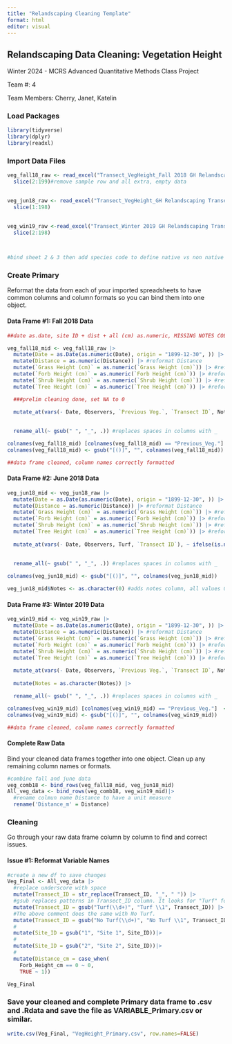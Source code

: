 ---
title: "Relandscaping Cleaning Template"
format: html
editor: visual
---

## Relandscaping Data Cleaning: Vegetation Height

Winter 2024 - MCRS Advanced Quantitative Methods Class Project

Team #: 4

Team Members: Cherry, Janet, Katelin

### Load Packages

```{r}
library(tidyverse)
library(dplyr)
library(readxl)
```

### Import Data Files

```{r}

veg_fall18_raw <- read_excel("Transect_VegHeight_Fall 2018 GH Relandscaping Transect Data.xlsx", sheet = 3, col_types = "text")|>
  slice(2:199)#remove sample row and all extra, empty data
  

veg_jun18_raw <- read_excel("Transect_VegHeight_GH Relandscaping Transect Data_Jun2018.xlsx", sheet =3, col_types = "text")|>
  slice(1:198)
    

veg_win19_raw <-read_excel("Transect_Winter 2019 GH Relandscaping Transect Data.xlsx",sheet =2, col_types = "text")|>
  slice(2:198)
   


#bind sheet 2 & 3 then add species code to define native vs non native
```

### Create Primary

Reformat the data from each of your imported spreadsheets to have common columns and column formats so you can bind them into one object.

#### Data Frame #1: Fall 2018 Data

```{r}
##date as.date, site ID + dist + all (cm) as.numeric, MISSING NOTES COL

veg_fall18_mid <- veg_fall18_raw |>
  mutate(Date = as.Date(as.numeric(Date), origin = "1899-12-30", )) |> #reformat date
  mutate(Distance = as.numeric(Distance)) |> #reformat Distance
  mutate(`Grass Height (cm)` = as.numeric(`Grass Height (cm)`)) |> #reformat grass
  mutate(`Forb Height (cm)` = as.numeric(`Forb Height (cm)`)) |> #reformat forbs
  mutate(`Shrub Height (cm)` = as.numeric(`Shrub Height (cm)`)) |> #reformat shrub
  mutate(`Tree Height (cm)` = as.numeric(`Tree Height (cm)`)) |> #reformat tree

  ###prelim cleaning done, set NA to 0
  
  mutate_at(vars(- Date, Observers, `Previous Veg.`, `Transect ID`, Notes), ~ ifelse(is.na(.), 0, .)) |> # replaces NA with 0 (for some reason is including the notes column)
  

  rename_all(~ gsub(" ", "_", .)) #replaces spaces in columns with _

colnames(veg_fall18_mid) [colnames(veg_fall18_mid) == "Previous_Veg."]  <- "Turf"
colnames(veg_fall18_mid) <- gsub("[()]", "", colnames(veg_fall18_mid))

##data frame cleaned, column names correctly formatted
```

#### Data Frame #2: June 2018 Data

```{r}
veg_jun18_mid <- veg_jun18_raw |>
  mutate(Date = as.Date(as.numeric(Date), origin = "1899-12-30", )) |> #reformat date
  mutate(Distance = as.numeric(Distance)) |> #reformat Distance
  mutate(`Grass Height (cm)` = as.numeric(`Grass Height (cm)`)) |> #reformat grass
  mutate(`Forb Height (cm)` = as.numeric(`Forb Height (cm)`)) |> #reformat forbs
  mutate(`Shrub Height (cm)` = as.numeric(`Shrub Height (cm)`)) |> #reformat shrub
  mutate(`Tree Height (cm)` = as.numeric(`Tree Height (cm)`)) |> #reformat tree
  
  mutate_at(vars(- Date, Observers, Turf, `Transect ID`), ~ ifelse(is.na(.), 0, .)) |> # replaces NA with 0 (for some reason is including the notes column)
  
  
  rename_all(~ gsub(" ", "_", .)) #replaces spaces in columns with _

colnames(veg_jun18_mid) <- gsub("[()]", "", colnames(veg_jun18_mid))

veg_jun18_mid$Notes <- as.character(0) #adds notes column, all values 0

```

#### Data Frame #3: Winter 2019 Data

```{r}
veg_win19_mid <- veg_win19_raw |>
  mutate(Date = as.Date(as.numeric(Date), origin = "1899-12-30", )) |> #reformat date
  mutate(Distance = as.numeric(Distance)) |> #reformat Distance
  mutate(`Grass Height (cm)` = as.numeric(`Grass Height (cm)`)) |> #reformat grass
  mutate(`Forb Height (cm)` = as.numeric(`Forb Height (cm)`)) |> #reformat forbs
  mutate(`Shrub Height (cm)` = as.numeric(`Shrub Height (cm)`)) |> #reformat shrub
  mutate(`Tree Height (cm)` = as.numeric(`Tree Height (cm)`)) |> #reformat tree
  
  mutate_at(vars(- Date, Observers, `Previous Veg.`, `Transect ID`, Notes), ~ ifelse(is.na(.), 0, .)) |> # replaces NA with 0 (for some reason is including the notes column)
  
  mutate(Notes = as.character(Notes)) |>

  rename_all(~ gsub(" ", "_", .)) #replaces spaces in columns with _

colnames(veg_win19_mid) [colnames(veg_win19_mid) == "Previous_Veg."]  <- "Turf"
colnames(veg_win19_mid) <- gsub("[()]", "", colnames(veg_win19_mid))

##data frame cleaned, column names correctly formatted
```

#### Complete Raw Data

Bind your cleaned data frames together into one object. Clean up any remaining column names or formats.

```{r}
#combine fall and june data
veg_comb18 <- bind_rows(veg_fall18_mid, veg_jun18_mid)
All_veg_data <- bind_rows(veg_comb18, veg_win19_mid)|>
  #rename colmun name Distance to have a unit measure
  rename('Distance_m' = Distance)
```

### Cleaning

Go through your raw data frame column by column to find and correct issues.

#### Issue #1: Reformat Variable Names

```{r}
#create a new df to save changes
Veg_Final <- All_veg_data |>
  #replace underscore with space
  mutate(Transect_ID = str_replace(Transect_ID, "_", " ")) |>
  #gsub replaces patterns in Transect_ID column. It looks for "Turf" followed by one or more digits ('(\\d+)') and replaces it with "Turf" followed by the same digits. Changes "Turf1" to "Turf 1" and so on.
  mutate(Transect_ID = gsub("Turf(\\d+)", "Turf \\1", Transect_ID)) |>
  #The above comment does the same with No Turf.
  mutate(Transect_ID = gsub("No Turf(\\d+)", "No Turf \\1", Transect_ID))|>
  #
  mutate(Site_ID = gsub("1", "Site 1", Site_ID))|>
  #
  mutate(Site_ID = gsub("2", "Site 2", Site_ID))|>
  #
  mutate(Distance_cm = case_when(
    Forb_Height_cm == 0 ~ 0,
    TRUE ~ 1))
```

```{r}
Veg_Final
```

### Save your cleaned and complete Primary data frame to .csv and .Rdata and save the file as VARIABLE_Primary.csv or similar.

```{r}
write.csv(Veg_Final, "VegHeight_Primary.csv", row.names=FALSE)
```
